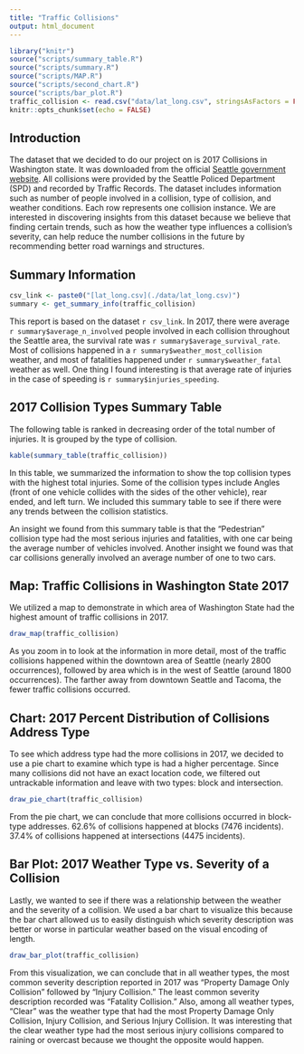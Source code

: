 ```yaml
---
title: "Traffic Collisions"
output: html_document
---
```


```r
library("knitr")
source("scripts/summary_table.R")
source("scripts/summary.R")
source("scripts/MAP.R")
source("scripts/second_chart.R")
source("scripts/bar_plot.R")
traffic_collision <- read.csv("data/lat_long.csv", stringsAsFactors = FALSE, fileEncoding="latin1")
knitr::opts_chunk$set(echo = FALSE)
```

## Introduction

The dataset that we decided to do our project on is 2017 Collisions in Washington state. It was downloaded from the official [Seattle government website](https://data.seattle.gov/Land-Base/Collisions/9kas-rb8d). All collisions were provided by the Seattle Policed Department (SPD) and recorded by Traffic Records. The dataset includes information such as number of people involved in a collision, type of collision, and weather conditions. Each row represents one collision instance. We are interested in discovering insights from this dataset because we believe that finding certain trends, such as how the weather type influences a collision's severity, can help reduce the number collisions in the future by recommending better road warnings and structures.


## Summary Information 

```r
csv_link <- paste0("[lat_long.csv](./data/lat_long.csv)")
summary <- get_summary_info(traffic_collision)
```
This report is based on the dataset `r csv_link`. In 2017, there were average `r summary$average_n_involved` people involved in each collision throughout the Seattle area, the survival rate was `r summary$average_survival_rate`. Most of collisions happened in a `r summary$weather_most_collision` weather, and most of fatalities happened under `r summary$weather_fatal` weather as well. One thing I found interesting is that average rate of injuries in the case of speeding is `r summary$injuries_speeding`.



## 2017 Collision Types Summary Table

The following table is ranked in decreasing order of the total number of injuries. It is grouped by the type of collision.

```r
kable(summary_table(traffic_collision))
```

In this table, we summarized the information to show the top collision types with the highest total injuries. Some of the collision types include Angles (front of one vehicle collides with the sides of the other vehicle), rear ended, and left turn. We included this summary table to see if there were any trends between the collision statistics.

An insight we found from this summary table is that the "Pedestrian" collision type had the most serious injuries and fatalities, with one car being the average number of vehicles involved. Another insight we found was that car collisions generally involved an average number of one to two cars.

## Map: Traffic Collisions in Washington State 2017

We utilized a map to demonstrate in which area of Washington State had the highest amount of traffic collisions in 2017.

```r
draw_map(traffic_collision)
```
As you zoom in to look at the information in more detail, most of the traffic collisions happened within the downtown area of Seattle (nearly 2800 occurrences), followed by area which is in the west of Seattle (around 1800 occurrences). The farther away from downtown Seattle and Tacoma, the fewer traffic collisions occurred.

## Chart: 2017 Percent Distribution of Collisions Address Type

To see which address type had the more collisions in 2017, we decided to use a pie chart to examine which type is had a higher percentage. Since many collisions did not have an exact location code, we filtered out untrackable information and leave with two types: block and intersection.

```r
draw_pie_chart(traffic_collision)
```

From the pie chart, we can conclude that more collisions occurred in block-type addresses. 62.6% of collisions happened at blocks (7476 incidents). 37.4% of collisions happened at intersections (4475 incidents).

## Bar Plot: 2017 Weather Type vs. Severity of a Collision

Lastly, we wanted to see if there was a relationship between the weather and the severity of a collision. We used a bar chart to visualize this because the bar chart allowed us to easily distinguish which severity description was better or worse in particular weather based on the visual encoding of length.

```r
draw_bar_plot(traffic_collision)
```

From this visualization, we can conclude that in all weather types, the most common severity description reported in 2017 was "Property Damage Only Collision" followed by "Injury Collision."  The least common severity description recorded was "Fatality Collision." Also, among all weather types, "Clear" was the weather type that had the most Property Damage Only Collision, Injury Collision, and Serious Injury Collision. It was interesting that the clear weather type had the most serious injury collisions compared to raining or overcast because we thought the opposite would happen.